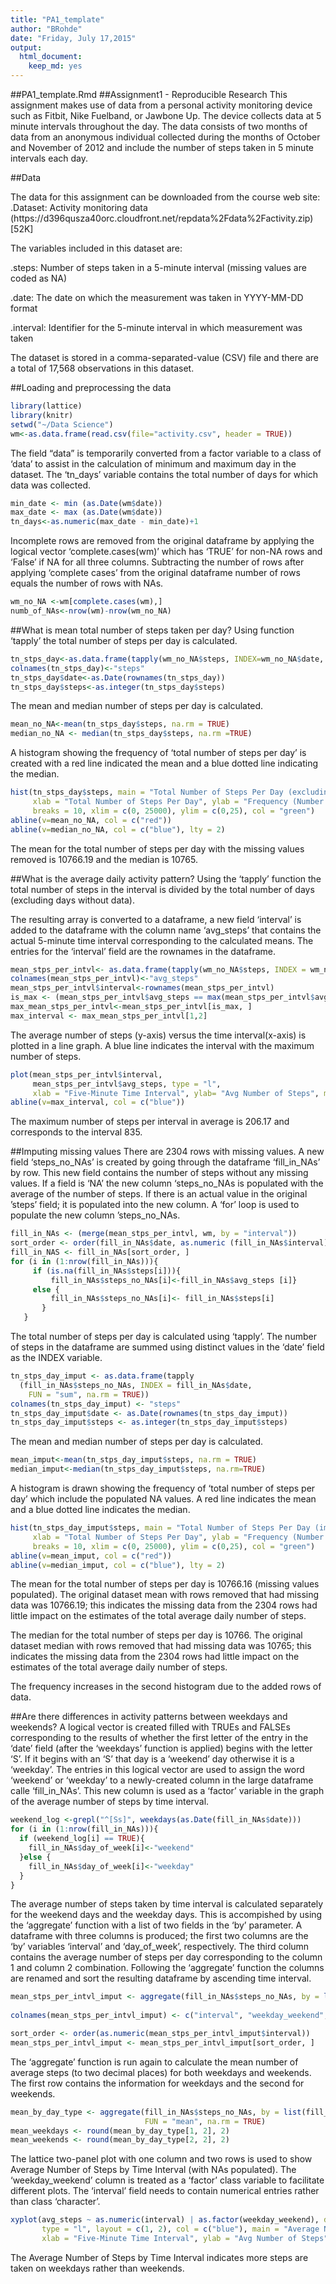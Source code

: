 ```yaml
---
title: "PA1_template"
author: "BRohde"
date: "Friday, July 17,2015"
output:
  html_document:
    keep_md: yes
---
```

##PA1_template.Rmd
##Assignment1 - Reproducible Research
This assignment makes use of data from a personal activity monitoring device such as Fitbit, Nike Fuelband, or Jawbone Up.  The device collects data at 5 minute intervals throughout the day.  The data consists of two months of data from an anonymous individual collected during the months of October and November of 2012 and include the number of steps taken in 5 minute intervals each day.

##Data

The data for this assignment can be downloaded from the course web site:
.Dataset: Activity monitoring data (https://d396qusza40orc.cloudfront.net/repdata%2Fdata%2Factivity.zip) [52K]

The variables included in this dataset are:

.steps: Number of steps taken in a 5-minute interval (missing values are coded as NA)

.date: The date on which the measurement was taken in YYYY-MM-DD format

.interval: Identifier for the 5-minute interval in which measurement was taken

The dataset is stored in a comma-separated-value (CSV) file and there are a total of 17,568 observations in this dataset.

##Loading and preprocessing the data
```r
library(lattice)
library(knitr)
setwd("~/Data Science")
wm<-as.data.frame(read.csv(file="activity.csv", header = TRUE))
```
The field "data" is temporarily converted from a factor variable to a class of 'data' to assist in the calculation of minimum and maximum day in the dataset.  The 'tn_days' variable contains the total number of days for which data was collected.
```r
min_date <- min (as.Date(wm$date))
max_date <- max (as.Date(wm$date))
tn_days<-as.numeric(max_date - min_date)+1
```
Incomplete rows are removed from the original dataframe by applying the logical vector 'complete.cases(wm)' which has 'TRUE' for non-NA rows and 'False' if NA for all three columns.  Subtracting the number of rows after applying 'complete cases' from the original dataframe number of rows equals the number of rows with NAs.

```r
wm_no_NA <-wm[complete.cases(wm),]
numb_of_NAs<-nrow(wm)-nrow(wm_no_NA)
```
##What is mean total number of steps taken per day?
Using function 'tapply' the total number of steps per day is calculated.
```r
tn_stps_day<-as.data.frame(tapply(wm_no_NA$steps, INDEX=wm_no_NA$date, FUN = "sum", na.rm = TRUE))
colnames(tn_stps_day)<-"steps"
tn_stps_day$date<-as.Date(rownames(tn_stps_day))
tn_stps_day$steps<-as.integer(tn_stps_day$steps)
```
The mean and median number of steps per day is calculated.
```r
mean_no_NA<-mean(tn_stps_day$steps, na.rm = TRUE)
median_no_NA <- median(tn_stps_day$steps, na.rm =TRUE)
```
A histogram showing the frequency of 'total number of steps per day' is created with a red line indicated the mean and a blue dotted line indicating the median.
```r
hist(tn_stps_day$steps, main = "Total Number of Steps Per Day (excluding missing values)",
     xlab = "Total Number of Steps Per Day", ylab = "Frequency (Number of Days)",
     breaks = 10, xlim = c(0, 25000), ylim = c(0,25), col = "green")
abline(v=mean_no_NA, col = c("red"))
abline(v=median_no_NA, col = c("blue"), lty = 2)
```

The mean for the total number of steps per day with the missing values removed is 10766.19 and the median is 10765.

##What is the average daily activity pattern?
Using the 'tapply' function the total number of steps in the interval is divided by the total number of days (excluding days without data).

The resulting array is converted to a dataframe, a new field 'interval' is added to the dataframe with the column name 'avg_steps' that contains the actual 5-minute time interval corresponding to the calculated means.  The entries for the 'interval' field are the rownames in the dataframe.
```r
mean_stps_per_intvl<- as.data.frame(tapply(wm_no_NA$steps, INDEX = wm_no_NA$interval, FUN="mean", na.rm=TRUE))
colnames(mean_stps_per_intvl)<-"avg_steps"
mean_stps_per_intvl$interval<-rownames(mean_stps_per_intvl)
is_max <- (mean_stps_per_intvl$avg_steps == max(mean_stps_per_intvl$avg_steps))
max_mean_stps_per_intvl<-mean_stps_per_intvl[is_max, ]
max_interval <- max_mean_stps_per_intvl[1,2]
```
The average number of steps (y-axis) versus the time interval(x-axis) is plotted in a line graph. A blue line indicates the interval with the maximum number of steps.
```r
plot(mean_stps_per_intvl$interval,
     mean_stps_per_intvl$avg_steps, type = "l",
     xlab = "Five-Minute Time Interval", ylab= "Avg Number of Steps", main = "Average Number of Steps by Time Interval (excluding missing values)")
abline(v=max_interval, col = c("blue"))
```

The maximum number of steps per interval in average is 206.17 and corresponds to the interval 835.

##Imputing missing values
There are 2304 rows with missing values.  A new field 'steps_no_NAs' is created by going through the dataframe 'fill_in_NAs' by row.  This new field contains the number of steps without any missing values.  If a field is 'NA' the new column 'steps_no_NAs is populated with the average of the number of steps.  If there is an actual value in the original 'steps' field; it is populated into the new column.
A 'for' loop is used to populate the new column 'steps_no_NAs.
```r
fill_in_NAs <- (merge(mean_stps_per_intvl, wm, by = "interval"))
sort_order <- order(fill_in_NAs$date, as.numeric (fill_in_NAs$interval))
fill_in_NAS <- fill_in_NAs[sort_order, ]
for (i in (1:nrow(fill_in_NAs))){
     if (is.na(fill_in_NAs$steps[i])){
         fill_in_NAs$steps_no_NAs[i]<-fill_in_NAs$avg_steps [i]}
     else {
         fill_in_NAs$steps_no_NAs[i]<- fill_in_NAs$steps[i]
       }
   }
```
The total number of steps per day is calculated using 'tapply'.  The number of steps in the dataframe are summed using distinct values in the 'date' field as the INDEX variable.
```r
tn_stps_day_imput <- as.data.frame(tapply
  (fill_in_NAs$steps_no_NAs, INDEX = fill_in_NAs$date, 
    FUN = "sum", na.rm = TRUE))
colnames(tn_stps_day_imput) <- "steps"
tn_stps_day_imput$date <- as.Date(rownames(tn_stps_day_imput))
tn_stps_day_imput$steps <- as.integer(tn_stps_day_imput$steps)

```
The mean and median number of steps per day is calculated.
```r
mean_imput<-mean(tn_stps_day_imput$steps, na.rm = TRUE)
median_imput<-median(tn_stps_day_imput$steps, na.rm=TRUE)
```
A histogram is drawn showing the frequency of 'total number of steps per day' which include the populated NA values.  A red line indicates the mean and a blue dotted line indicates the median.
```r
hist(tn_stps_day_imput$steps, main = "Total Number of Steps Per Day (imputing missing values)",
     xlab = "Total Number of Steps Per Day", ylab = "Frequency (Number of Days)",
     breaks = 10, xlim = c(0, 25000), ylim = c(0,25), col = "green")
abline(v=mean_imput, col = c("red"))
abline(v=median_imput, col = c("blue"), lty = 2)
```

The mean for the total number of steps per day is 10766.16 (missing values populated).  The original dataset mean with rows removed that had missing data was 10766.19; this indicates the missing data from the 2304 rows had little impact on the estimates of the total average daily number of steps.

The median for the total number of steps per day is 10766.  The original dataset median with rows removed that had missing data was 10765; this indicates the missing data from the 2304 rows had little impact on the estimates of the total average daily number of steps.

The frequency increases in the second histogram due to the added rows of data.

##Are there differences in activity patterns between weekdays and weekends?
A logical vector is created filled with TRUEs and FALSEs corresponding to the results of whether the first letter of the entry in the 'date' field (after the 'weekdays' function is applied) begins with the letter 'S'.  If it begins with an 'S' that day is a 'weekend' day otherwise it is a 'weekday'.  The entries in this logical vector are used to assign the word 'weekend' or 'weekday' to a newly-created column in the large dataframe calle 'fill_in_NAs'.  This new column is used as a 'factor' variable in the graph of the average number of steps by time interval.

```r
weekend_log <-grepl("^[Ss]", weekdays(as.Date(fill_in_NAs$date)))
for (i in (1:nrow(fill_in_NAs))){
  if (weekend_log[i] == TRUE){
    fill_in_NAs$day_of_week[i]<-"weekend"
  }else {
    fill_in_NAs$day_of_week[i]<-"weekday"
  }
}
```
The average number of steps taken by time interval is calculated separately for the weekend days and the weekday days.  This is accompished by using the 'aggregate' function with a list of two fields in the 'by' parameter.  A dataframe with three columns is produced; the first two columns are the 'by' variables 'interval' and 'day_of_week', respectively.  The third column contains the average number of steps per day corresponding to the column 1 and column 2 combination.  Following the 'aggregate' function the columns are renamed and sort the resulting dataframe by ascending time interval.
```r
mean_stps_per_intvl_imput <- aggregate(fill_in_NAs$steps_no_NAs, by = list(fill_in_NAs$interval, 
                                                                           fill_in_NAs$day_of_week), FUN = "mean", na.rm = TRUE)
colnames(mean_stps_per_intvl_imput) <- c("interval", "weekday_weekend", "avg_steps")

sort_order <- order(as.numeric(mean_stps_per_intvl_imput$interval))
mean_stps_per_intvl_imput <- mean_stps_per_intvl_imput[sort_order, ]
```
The 'aggregate' function is run again to calculate the mean number of average steps (to two decimal places) for both weekdays and weekends.  The first row contains the information for weekdays and the second for weekends.
```r

mean_by_day_type <- aggregate(fill_in_NAs$steps_no_NAs, by = list(fill_in_NAs$day_of_week), 
                              FUN = "mean", na.rm = TRUE)
mean_weekdays <- round(mean_by_day_type[1, 2], 2)
mean_weekends <- round(mean_by_day_type[2, 2], 2)
```
The lattice two-panel plot with one column and two rows is used to show Average Number of Steps by Time Interval (with NAs populated).  The 'weekday_weekend' column is treated as a 'factor' class variable to facilitate different plots.  The 'interval' field needs to contain numerical entries rather than class 'character'.
```r
xyplot(avg_steps ~ as.numeric(interval) | as.factor(weekday_weekend), data = mean_stps_per_intvl_imput, 
       type = "l", layout = c(1, 2), col = c("blue"), main = "Average Number of Steps by Time Interval (imputing missing values)", 
       xlab = "Five-Minute Time Interval", ylab = "Avg Number of Steps")
```
 
 The Average Number of Steps by Time Interval indicates more steps are taken on weekdays rather than weekends.